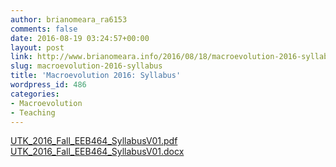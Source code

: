 ```yaml
---
author: brianomeara_ra6153
comments: false
date: 2016-08-19 03:24:57+00:00
layout: post
link: http://www.brianomeara.info/2016/08/18/macroevolution-2016-syllabus/
slug: macroevolution-2016-syllabus
title: 'Macroevolution 2016: Syllabus'
wordpress_id: 486
categories:
- Macroevolution
- Teaching
---
```


[UTK_2016_Fall_EEB464_SyllabusV01.pdf](http://brianomeara.info/wordpress_beta/wp-content/uploads/2016/08/UTK_2016_Fall_EEB464_SyllabusV01.pdf)
[UTK_2016_Fall_EEB464_SyllabusV01.docx](http://brianomeara.info/wordpress_beta/wp-content/uploads/2016/08/UTK_2016_Fall_EEB464_SyllabusV01.docx)
